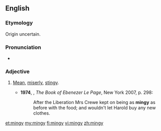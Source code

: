 ==English==
===Etymology===
Origin uncertain.

===Pronunciation===
*{{a|UK}} {{IPA|/ˈmɪndʒi/}}

===Adjective===
{{en-adj|er}}

# {{context|colloquial|lang=en}} [[mean|Mean]], [[miserly]], [[stingy]].
#*'''1974''', {{w|GB Edwards}}, ''The Book of Ebenezer Le Page'', New York 2007, p. 298:
#*:After the Liberation Mrs Crewe kept on being as '''mingy''' as before with the food; and wouldn't let Harold buy any new clothes.

[[et:mingy]]
[[my:mingy]]
[[fi:mingy]]
[[vi:mingy]]
[[zh:mingy]]
